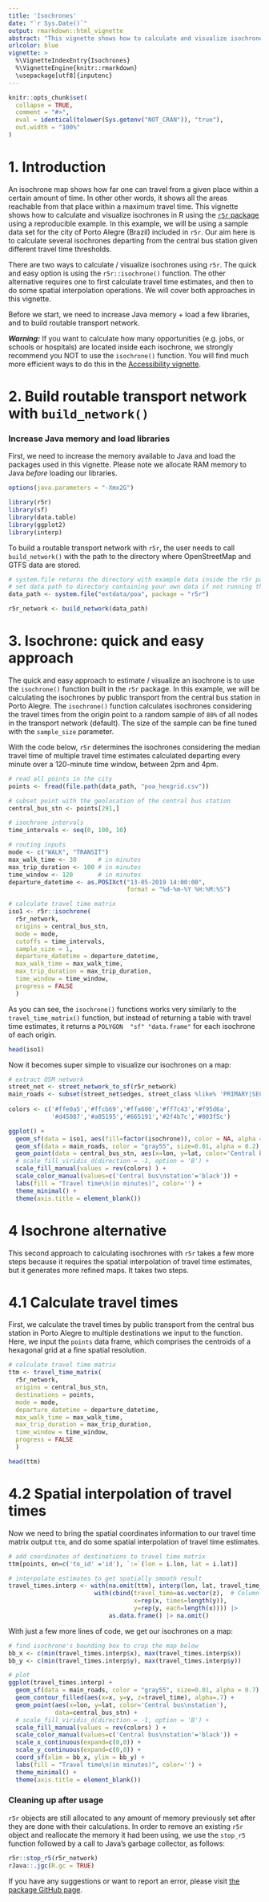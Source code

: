 ```yaml
---
title: 'Isochrones'
date: "`r Sys.Date()`"
output: rmarkdown::html_vignette
abstract: "This vignette shows how to calculate and visualize isochrones in R using the `r5r` package."
urlcolor: blue
vignette: >
  %\VignetteIndexEntry{Isochrones} 
  %\VignetteEngine{knitr::rmarkdown} 
  \usepackage[utf8]{inputenc}
---
```


```r
knitr::opts_chunk$set(
  collapse = TRUE,
  comment = "#>",
  eval = identical(tolower(Sys.getenv("NOT_CRAN")), "true"),
  out.width = "100%"
)
```

# 1. Introduction

An isochrone map shows how far one can travel from a given place within a certain amount of time. In other other words, it shows all the areas reachable from that place within a maximum travel time. This vignette shows how to calculate and visualize isochrones in R using the [`r5r` package](https://ipeagit.github.io/r5r/index.html) using a reproducible example. In this example, we will be using a sample data set for the city of Porto Alegre (Brazil) included in `r5r`. Our aim here is to calculate several isochrones departing from the central bus station given different travel time thresholds. 

There are two ways to calculate / visualize isochrones using `r5r`. The quick and easy option is using the `r5r::isochrone()` function. The other alternative requires one to first calculate travel time estimates, and then to do some spatial interpolation operations. We will cover both approaches in this vignette. 

Before we start, we need to increase Java memory + load a few libraries, and to build routable transport network.



***Warning:*** If you want to calculate how many opportunities (e.g. jobs, or schools or hospitals) are located inside each isochrone, we strongly recommend you NOT to use the `isochrone()` function. You will find much more efficient ways to do this in the [Accessibility vignette](https://ipeagit.github.io/r5r/articles/accessibility.html).


# 2. Build routable transport network with `build_network()`

### Increase Java memory and load libraries

First, we need to increase the memory available to Java and load the packages used in this vignette. Please note we allocate RAM memory to Java *before* loading our libraries.

```r
options(java.parameters = "-Xmx2G")

library(r5r)
library(sf)
library(data.table)
library(ggplot2)
library(interp)
```


To build a routable transport network with `r5r`, the user needs to call `build_network()` with the path to the directory where OpenStreetMap and GTFS data are stored.

```r
# system.file returns the directory with example data inside the r5r package
# set data path to directory containing your own data if not running this example
data_path <- system.file("extdata/poa", package = "r5r")

r5r_network <- build_network(data_path)
```


# 3. Isochrone: quick and easy approach

The quick and easy approach to estimate / visualize an isochrone is to use the `isochrone()` function built in the `r5r` package. In this example, we will be calculating the isochrones by public transport from the central bus station in Porto Alegre. The `isochrone()` function calculates isochrones considering the travel times from the origin point to a random sample of `80%` of all nodes in the transport network (default). The size of the sample can be fine tuned with the `sample_size` parameter. 

With the code below, `r5r` determines the isochrones considering the median travel time of multiple travel time estimates calculated departing every minute over a 120-minute time window, between 2pm and 4pm.



```r
# read all points in the city
points <- fread(file.path(data_path, "poa_hexgrid.csv"))

# subset point with the geolocation of the central bus station
central_bus_stn <- points[291,]

# isochrone intervals
time_intervals <- seq(0, 100, 10)

# routing inputs
mode <- c("WALK", "TRANSIT")
max_walk_time <- 30      # in minutes
max_trip_duration <- 100 # in minutes
time_window <- 120       # in minutes
departure_datetime <- as.POSIXct("13-05-2019 14:00:00",
                                 format = "%d-%m-%Y %H:%M:%S")

# calculate travel time matrix
iso1 <- r5r::isochrone(
  r5r_network,
  origins = central_bus_stn,
  mode = mode,
  cutoffs = time_intervals,
  sample_size = 1,
  departure_datetime = departure_datetime,
  max_walk_time = max_walk_time,
  max_trip_duration = max_trip_duration,
  time_window = time_window,
  progress = FALSE
  )

```
As you can see, the `isochrone()` functions works very similarly to the `travel_time_matrix()` function, but instead of returning a table with travel time estimates, it returns a `POLYGON  "sf" "data.frame"` for each isochrone of each origin.

```r
head(iso1)
```

Now it becomes super simple to visualize our isochrones on a map:

```r
# extract OSM network
street_net <- street_network_to_sf(r5r_network)
main_roads <- subset(street_net$edges, street_class %like% 'PRIMARY|SECONDARY')
  
colors <- c('#ffe0a5','#ffcb69','#ffa600','#ff7c43','#f95d6a',
            '#d45087','#a05195','#665191','#2f4b7c','#003f5c')

ggplot() +
  geom_sf(data = iso1, aes(fill=factor(isochrone)), color = NA, alpha = .7) +
  geom_sf(data = main_roads, color = "gray55", size=0.01, alpha = 0.2) +
  geom_point(data = central_bus_stn, aes(x=lon, y=lat, color='Central bus\nstation')) +
  # scale_fill_viridis_d(direction = -1, option = 'B') +
  scale_fill_manual(values = rev(colors) ) +
  scale_color_manual(values=c('Central bus\nstation'='black')) +
  labs(fill = "Travel time\n(in minutes)", color='') +
  theme_minimal() +
  theme(axis.title = element_blank())
```


# 4 Isochrone alternative

This second approach to calculating isochrones with `r5r` takes a few more steps because it requires the spatial interpolation of travel time estimates, but it generates more refined maps. It takes two steps. 

# 4.1 Calculate travel times

First, we calculate the travel times by public transport from the central bus station in Porto Alegre to multiple destinations we input to the function. Here, we input the `points` data frame, which comprises the centroids of a hexagonal grid at a fine spatial resolution.

```r
# calculate travel time matrix
ttm <- travel_time_matrix(
  r5r_network,
  origins = central_bus_stn,
  destinations = points,
  mode = mode,
  departure_datetime = departure_datetime,
  max_walk_time = max_walk_time,
  max_trip_duration = max_trip_duration,
  time_window = time_window,
  progress = FALSE
  )

head(ttm)
```

# 4.2 Spatial interpolation of travel times

Now we need to bring the spatial coordinates information to our travel time matrix output `ttm`, and do some spatial interpolation of travel time estimates.

```r
# add coordinates of destinations to travel time matrix
ttm[points, on=c('to_id' ='id'), `:=`(lon = i.lon, lat = i.lat)]

# interpolate estimates to get spatially smooth result
travel_times.interp <- with(na.omit(ttm), interp(lon, lat, travel_time_p50)) |>
                        with(cbind(travel_time=as.vector(z),  # Column-major order
                                   x=rep(x, times=length(y)),
                                   y=rep(y, each=length(x)))) |>
                            as.data.frame() |> na.omit()
```


With just a few more lines of code, we get our isochrones on a map:

```r
# find isochrone's bounding box to crop the map below
bb_x <- c(min(travel_times.interp$x), max(travel_times.interp$x))
bb_y <- c(min(travel_times.interp$y), max(travel_times.interp$y))

# plot
ggplot(travel_times.interp) +
  geom_sf(data = main_roads, color = "gray55", size=0.01, alpha = 0.7) +
  geom_contour_filled(aes(x=x, y=y, z=travel_time), alpha=.7) +
  geom_point(aes(x=lon, y=lat, color='Central bus\nstation'),
             data=central_bus_stn) +
  # scale_fill_viridis_d(direction = -1, option = 'B') +
  scale_fill_manual(values = rev(colors) ) +
  scale_color_manual(values=c('Central bus\nstation'='black')) +
  scale_x_continuous(expand=c(0,0)) +
  scale_y_continuous(expand=c(0,0)) +
  coord_sf(xlim = bb_x, ylim = bb_y) +
  labs(fill = "Travel time\n(in minutes)", color='') +
  theme_minimal() +
  theme(axis.title = element_blank())
```


### Cleaning up after usage

`r5r` objects are still allocated to any amount of memory previously set after they are done with their calculations. In order to remove an existing `r5r` object and reallocate the memory it had been using, we use the `stop_r5` function followed by a call to Java's garbage collector, as follows:

```r
r5r::stop_r5(r5r_network)
rJava::.jgc(R.gc = TRUE)
```

If you have any suggestions or want to report an error, please visit [the package GitHub page](https://github.com/ipeaGIT/r5r).
